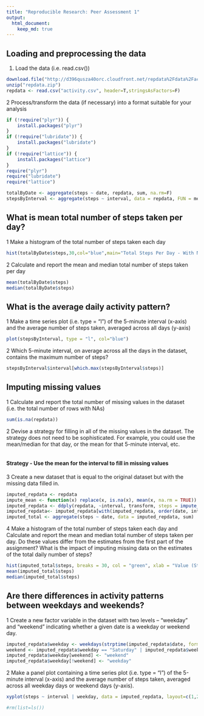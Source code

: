 ```yaml
---
title: "Reproducible Research: Peer Assessment 1"
output: 
  html_document:
    keep_md: true
---
```



## Loading and preprocessing the data
1. Load the data (i.e. read.csv())
```r
download.file("http://d396qusza40orc.cloudfront.net/repdata%2Fdata%2Factivity.zip","repdata.zip",mode="wb")
unzip("repdata.zip")
repdata <- read.csv("activity.csv", header=T,stringsAsFactors=F)
```
2 Process/transform the data (if necessary) into a format suitable for your analysis
```r
if (!require("plyr")) {
    install.packages("plyr")
}
if (!require("lubridate")) {
    install.packages("lubridate")
}
if (!require("lattice")) {
    install.packages("lattice")
}
require("plyr")
require("lubridate")
require("lattice")
```
```r
totalByDate <- aggregate(steps ~ date, repdata, sum, na.rm=F)
stepsByInterval <- aggregate(steps ~ interval, data = repdata, FUN = mean)
```
## What is mean total number of steps taken per day?
1 Make a histogram of the total number of steps taken each day
```r
hist(totalByDate$steps,30,col="blue",main="Total Steps Per Day - With NA Values", ylab="Number of Days with Value", xlab="Value (Steps) for Day")
```





2 Calculate and report the mean and median total number of steps taken per day
```r
mean(totalByDate$steps)
median(totalByDate$steps)
```
## What is the average daily activity pattern?
1 Make a time series plot (i.e. type = "l") of the 5-minute interval (x-axis) and the average number of steps taken, averaged across all days (y-axis)
```r
plot(stepsByInterval, type = "l", col="blue")
```




2 Which 5-minute interval, on average across all the days in the dataset, contains the maximum number of steps?
```r
stepsByInterval$interval[which.max(stepsByInterval$steps)]
```
## Imputing missing values
1 Calculate and report the total number of missing values in the dataset (i.e. the total number of rows with NAs)
```r
sum(is.na(repdata))
```
2 Devise a strategy for filling in all of the missing values in the dataset. The strategy does not need to be sophisticated. For example, you could use the mean/median for that day, or the mean for that 5-minute interval, etc.
```r
```
#### Strategy - Use the mean for the interval to fill in missing values
3 Create a new dataset that is equal to the original dataset but with the missing data filled in.
```r
imputed_repdata <- repdata
impute_mean <- function(x) replace(x, is.na(x), mean(x, na.rm = TRUE))
imputed_repdata <- ddply(repdata, ~interval, transform, steps = impute_mean(steps))
imputed_repdata<- imputed_repdata[with(imputed_repdata, order(date, interval)), ]
imputed_total <- aggregate(steps ~ date, data = imputed_repdata, sum)
```
4 Make a histogram of the total number of steps taken each day and Calculate and report the mean and median total number of steps taken per day. Do these values differ from the estimates from the first part of the assignment? What is the impact of imputing missing data on the estimates of the total daily number of steps?
```r
hist(imputed_total$steps, breaks = 30, col = "green", xlab = "Value (Steps) for Day",ylab="Number of Days with Value", main = "Total Steps Per Day - With Imputed Values for NA")
mean(imputed_total$steps)
median(imputed_total$steps)
```




## Are there differences in activity patterns between weekdays and weekends?
1 Create a new factor variable in the dataset with two levels -- "weekday" and "weekend" indicating whether a given date is a weekday or weekend day.
```r
imputed_repdata$weekday <- weekdays(strptime(imputed_repdata$date, format = "%Y-%m-%d"))
weekend <- imputed_repdata$weekday == "Saturday" | imputed_repdata$weekday == "Sunday"
imputed_repdata$weekday[weekend] <- "weekend"
imputed_repdata$weekday[!weekend] <- "weekday"
```
2 Make a panel plot containing a time series plot (i.e. type = "l") of the 5-minute interval (x-axis) and the average number of steps taken, averaged across all weekday days or weekend days (y-axis). 
```r
xyplot(steps ~ interval | weekday, data = imputed_repdata, layout=c(1,2), type="l")
```


```r
#rm(list=ls())
```
